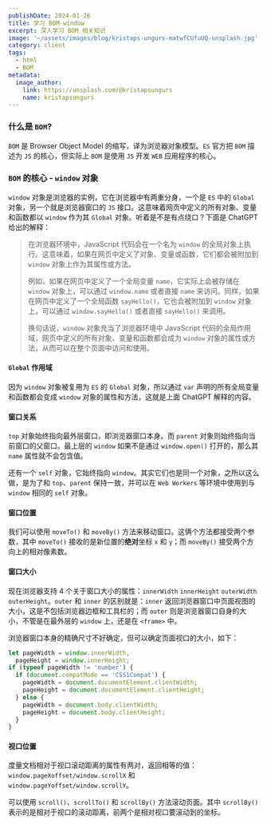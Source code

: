 ```yaml
---
publishDate: 2024-01-26
title: 学习 BOM-window
excerpt: 深入学习 BOM 相关知识
image: '~/assets/images/blog/kristaps-ungurs-matwfCUfuUQ-unsplash.jpg'
category: client
tags:
  - html
  - BOM
metadata:
  image_author:
    link: https://unsplash.com/@kristapsungurs
    name: kristapsungurs
---
```


### 什么是 `BOM`?

`BOM` 是 Browser Object Model 的缩写，译为浏览器对象模型。`ES` 官方把 `BOM` 描述为 `JS` 的核心，但实际上 `BOM` 是使用 `JS` 开发 `WEB` 应用程序的核心。

### `BOM` 的核心 - `window` 对象

`window` 对象是浏览器的实例，它在浏览器中有两重分身，一个是 `ES` 中的 `Global` 对象，另一个就是浏览器窗口的 `JS` 接口。这意味着网页中定义的所有对象、变量和函数都以 `window` 作为其 `Global` 对象。听着是不是有点绕口？下面是 ChatGPT 给出的解释：

> 在浏览器环境中，JavaScript 代码会在一个名为 `window` 的全局对象上执行。这意味着，如果在网页中定义了对象、变量或函数，它们都会被附加到 `window` 对象上作为其属性或方法。
>
> 例如，如果在网页中定义了一个全局变量 `name`，它实际上会被存储在 `window` 对象上，可以通过 `window.name` 或者直接 `name` 来访问。同样，如果在网页中定义了一个全局函数 `sayHello()`，它也会被附加到 `window` 对象上，可以通过 `window.sayHello()` 或者直接 `sayHello()` 来调用。
>
> 换句话说，`window` 对象充当了浏览器环境中 JavaScript 代码的全局作用域，网页中定义的所有对象、变量和函数都会成为 `window` 对象的属性或方法，从而可以在整个页面中访问和使用。

#### `Global` 作用域

因为 `window` 对象被复用为 `ES` 的 `Global` 对象，所以通过 `var` 声明的所有全局变量和函数都会变成 `window` 对象的属性和方法，这就是上面 ChatGPT 解释的内容。

#### 窗口关系

`top` 对象始终指向最外层窗口，即浏览器窗口本身。而 `parent` 对象则始终指向当前窗口的父窗口。最上层的 `window` 如果不是通过 `window.open()` 打开的，那么其 `name` 属性就不会包含值。

还有一个 `self` 对象，它始终指向 `window`。其实它们也是同一个对象，之所以这么做，是为了和 `top`、`parent` 保持一致，并可以在 `Web Workers` 等环境中使用到与 `window` 相同的 `self` 对象。

#### 窗口位置

我们可以使用 `moveTo()` 和 `moveBy()` 方法来移动窗口。这俩个方法都接受两个参数，其中 `moveTo()` 接收的是新位置的**绝对**坐标 `x` 和 `y`；而 `moveBy()` 接受两个方向上的相对像素数。

#### 窗口大小

现在浏览器支持 4 个关于窗口大小的属性：`innerWidth` `innerHeight` `outerWidth` `outerHeight`。`outer` 和 `inner` 的区别就是：`inner` 返回浏览器窗口中页面视图的大小，这是不包括浏览器边框和工具栏的；而 `outer` 则是浏览器窗口自身的大小，不管是在最外层的 `window` 上，还是在 `<frame>` 中。

浏览器窗口本身的精确尺寸不好确定，但可以确定页面视口的大小，如下：

```javascript
let pageWidth = window.innerWidth,
  pageHeight = window.innerHeight;
if (typeof pageWidth != 'number') {
  if (document.compatMode == 'CSS1Compat') {
    pageWidth = document.documentElement.clientWidth;
    pageHeight = document.documentElement.clientHeight;
  } else {
    pageWidth = document.body.clientWidth;
    pageHeight = document.body.clientHeight;
  }
}
```

#### 视口位置

度量文档相对于视口滚动距离的属性有两对，返回相等的值：`window.pageXoffset/window.scrollX` 和 `window.pageYoffset/window.scrollY`。

可以使用 `scroll()`、`scrollTo()` 和 `scrollBy()` 方法滚动页面。其中 `scrollBy()` 表示的是相对于视口的滚动距离，前两个是相对视口要滚动到的坐标。
